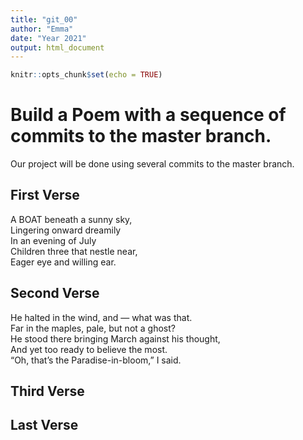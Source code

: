 ```yaml
---
title: "git_00"
author: "Emma"
date: "Year 2021"
output: html_document
---
```


```r
knitr::opts_chunk$set(echo = TRUE)
```
# Build a Poem with a sequence of commits to the master branch.
Our project will be done using several commits to the master branch.
<!-- Do not modify or change any text in "!--" bracketed areas such as this --- these are instructions to
you, if you change any of this the git program will notice it and compromise your git merging strategy !-->

## First Verse 
<!--Put the first five lines of a poem by Lewis Carrol in this section!-->
  A BOAT beneath a sunny sky,  
  Lingering onward dreamily  
  In an evening of July    
  Children three that nestle near,  
  Eager eye and willing ear. 
  
## Second Verse
<!--Put the first five lines of a poem by Robert Frost here!-->
He halted in the wind, and — what was that.  
Far in the maples, pale, but not a ghost?   
He stood there bringing March against his thought,    
And yet too ready to believe the most.   
"Oh, that's the Paradise-in-bloom," I said.  

## Third Verse
<!--Put the first two verses of The Walrus and the Carpenter here!-->

## Last Verse
<!--Put a short poem of your choice 8-20 lines,here!-->
